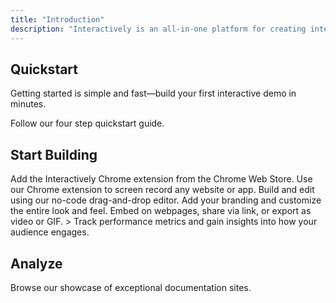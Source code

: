 ```yaml
---
title: "Introduction"
description: "Interactively is an all-in-one platform for creating interactive product demos."
---
```


## Quickstart

Getting started is simple and fast—build your first interactive demo in minutes.

<Card title="Start here" icon="rocket" horizontal href="/quickstart">
  Follow our four step quickstart guide.
</Card>

## Start Building

<Columns cols={2}>
  <Card title="Install Chrome Extension" icon="chrome" iconType="regular" href="/development">
    Add the Interactively Chrome extension from the Chrome Web Store.
  </Card>
  <Card title="Record" icon="video" iconType="regular" href="/essentials/settings">
    Use our Chrome extension to screen record any website or app.
  </Card>
  <Card title="Edit" icon="pencil" iconType="regular" href="/essentials/navigation">
    Build and edit using our no-code drag-and-drop editor.
  </Card>
  <Card title="Design" icon="palette" iconType="regular" href="/api-reference/introduction">
    Add your branding and customize the entire look and feel.
  </Card>
  <Card title="Share" icon="share">
    Embed on webpages, share via link, or export as video or GIF.
  </Card>
  <Card title="Analyze" icon="chart-bar">
    > Track performance metrics and gain insights into how your audience engages.
  </Card>
</Columns>

## Analyze 

<Card title="See complete examples" icon="stars" href="https://mintlify.com/customers">
  Browse our showcase of exceptional documentation sites.
</Card>